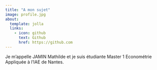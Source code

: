 ```yaml
---
title: "A mon sujet"
image: profile.jpg
about:
  template: jolla
  links:
    - icon: github
      text: Github
      href: https://github.com
---
```


Je m'appelle JAMIN Mathilde et je suis étudiante Master 1 Econométrie Appliquée à l'IAE de Nantes.
